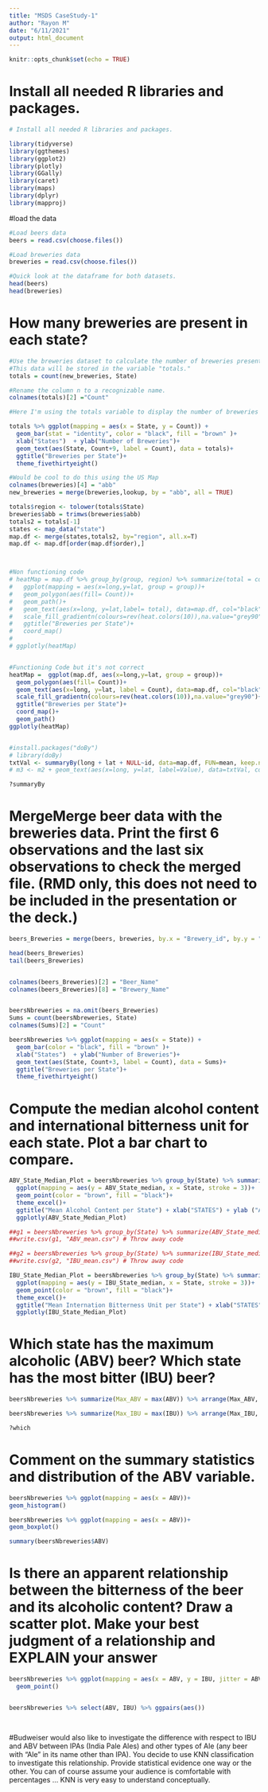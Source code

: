 ```yaml
---
title: "MSDS CaseStudy-1"
author: "Rayon M"
date: "6/11/2021"
output: html_document
---
```


```r
knitr::opts_chunk$set(echo = TRUE)
```


# Install all needed R libraries and packages.


```r

# Install all needed R libraries and packages.

library(tidyverse)
library(ggthemes)
library(ggplot2)
library(plotly)
library(GGally)
library(caret)
library(maps)
library(dplyr)
library(mapproj)

```

#load the data

```r

#Load beers data
beers = read.csv(choose.files())

#Load breweries data
breweries = read.csv(choose.files())

#Quick look at the dataframe for both datasets.
head(beers)
head(breweries)

```

# How many breweries are present in each state?

```r

#Use the breweries dataset to calculate the number of breweries present in each State.
#This data will be stored in the variable "totals."
totals = count(new_breweries, State)

#Rename the column n to a recognizable name.
colnames(totals)[2] ="Count"

#Here I'm using the totals variable to display the number of breweries per State.

totals %>% ggplot(mapping = aes(x = State, y = Count)) +
  geom_bar(stat = "identity", color = "black", fill = "brown" )+
  xlab("States")  + ylab("Number of Breweries")+
  geom_text(aes(State, Count+9, label = Count), data = totals)+
  ggtitle("Breweries per State")+
  theme_fivethirtyeight()

#Would be cool to do this using the US Map
colnames(breweries)[4] = "abb"
new_breweries = merge(breweries,lookup, by = "abb", all = TRUE)

totals$region <- tolower(totals$State)
breweries$abb = trimws(breweries$abb)
totals2 = totals[-1]
states <- map_data("state")
map.df <- merge(states,totals2, by="region", all.x=T)
map.df <- map.df[order(map.df$order),]



#Non functioning code
# heatMap = map.df %>% group_by(group, region) %>% summarize(total = count(Count)) %>%
#   ggplot(mapping = aes(x=long,y=lat, group = group))+
#   geom_polygon(aes(fill= Count))+
#   geom_path()+
#   geom_text(aes(x=long, y=lat,label= total), data=map.df, col="black", cex=3)+
#   scale_fill_gradientn(colours=rev(heat.colors(10)),na.value="grey90")+
#   ggtitle("Breweries per State")+
#   coord_map()
# 
# ggplotly(heatMap)


#Functioning Code but it's not correct
heatMap =  ggplot(map.df, aes(x=long,y=lat, group = group))+
  geom_polygon(aes(fill= Count))+
  geom_text(aes(x=long, y=lat, label = Count), data=map.df, col="black", cex=3)+
  scale_fill_gradientn(colours=rev(heat.colors(10)),na.value="grey90")+
  ggtitle("Breweries per State")+
  coord_map()+
  geom_path()
ggplotly(heatMap)


#install.packages("doBy")
# library(doBy)
txtVal <- summaryBy(long + lat + NULL~id, data=map.df, FUN=mean, keep.names=T)
# m3 <- m2 + geom_text(aes(x=long, y=lat, label=Value), data=txtVal, col="yellow", cex=3)

?summaryBy
```


# MergeMerge beer data with the breweries data. Print the first 6 observations and the last six observations to check the merged file.  (RMD only, this does not need to be included in the presentation or the deck.)

```r
beers_Breweries = merge(beers, breweries, by.x = "Brewery_id", by.y = "Brew_ID")

head(beers_Breweries)
tail(beers_Breweries)


colnames(beers_Breweries)[2] = "Beer_Name"
colnames(beers_Breweries)[8] = "Brewery_Name"


beersNbreweries = na.omit(beers_Breweries)
Sums = count(beersNbreweries, State)
colnames(Sums)[2] = "Count"

beersNbreweries %>% ggplot(mapping = aes(x = State)) +
  geom_bar(color = "black", fill = "brown" )+
  xlab("States")  + ylab("Number of Breweries")+
  geom_text(aes(State, Count+3, label = Count), data = Sums)+
  ggtitle("Breweries per State")+
  theme_fivethirtyeight()

```

# Compute the median alcohol content and international bitterness unit for each state. Plot a bar chart to compare.

```r

ABV_State_Median_Plot = beersNbreweries %>% group_by(State) %>% summarize(ABV_State_median = median(ABV)) %>%
  ggplot(mapping = aes(y = ABV_State_median, x = State, stroke = 3))+
  geom_point(color = "brown", fill = "black")+
  theme_excel()+
  ggtitle("Mean Alcohol Content per State") + xlab("STATES") + ylab ("ABV Mean")
  ggplotly(ABV_State_Median_Plot)

##g1 = beersNbreweries %>% group_by(State) %>% summarize(ABV_State_median = median(ABV)) # Throw away code
##write.csv(g1, "ABV_mean.csv") # Throw away code

##g2 = beersNbreweries %>% group_by(State) %>% summarize(IBU_State_median = median(IBU)) # Throw away code
##write.csv(g2, "IBU_mean.csv") # Throw away code

IBU_State_Median_Plot = beersNbreweries %>% group_by(State) %>% summarize(IBU_State_median = median(IBU)) %>%
  ggplot(mapping = aes(y = IBU_State_median, x = State, stroke = 3))+
  geom_point(color = "brown", fill = "black")+
  theme_excel()+
  ggtitle("Mean Internation Bitterness Unit per State") + xlab("STATES") + ylab ("IBU Mean")
  ggplotly(IBU_State_Median_Plot)

```
# Which state has the maximum alcoholic (ABV) beer? Which state has the most bitter (IBU) beer?

```r

beersNbreweries %>% summarize(Max_ABV = max(ABV)) %>% arrange(Max_ABV, by_group = TRUE)

beersNbreweries %>% summarize(Max_IBU = max(IBU)) %>% arrange(Max_IBU, by_group = TRUE)

?which
```

# Comment on the summary statistics and distribution of the ABV variable.

```r

beersNbreweries %>% ggplot(mapping = aes(x = ABV))+
geom_histogram()

beersNbreweries %>% ggplot(mapping = aes(x = ABV))+
geom_boxplot()

summary(beersNbreweries$ABV)

```

# Is there an apparent relationship between the bitterness of the beer and its alcoholic content? Draw a scatter plot.  Make your best judgment of a relationship and EXPLAIN your answer

```r

beersNbreweries %>% ggplot(mapping = aes(x = ABV, y = IBU, jitter = ABV, color = State)) +
  geom_point()


beersNbreweries %>% select(ABV, IBU) %>% ggpairs(aes())

  


```

#Budweiser would also like to investigate the difference with respect to IBU and ABV between IPAs (India Pale Ales) and other types of Ale (any beer with “Ale” in its name other than IPA).  You decide to use KNN classification to investigate this relationship.  Provide statistical evidence one way or the other. You can of course assume your audience is comfortable with percentages … KNN is very easy to understand conceptually.


```r


```

